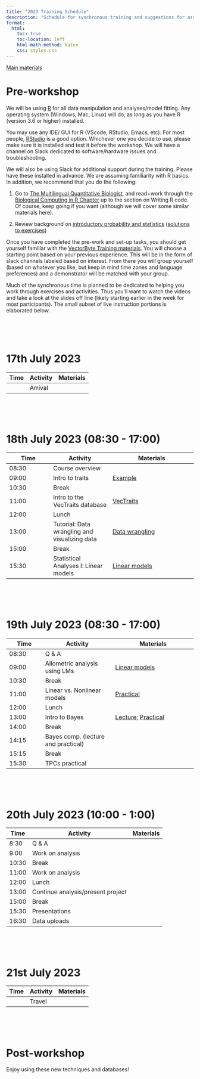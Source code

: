 ```yaml
---
title: "2023 Training Schedule"
description: "Schedule for synchronous training and suggestions for asynchronous study"
format:
  html:
    toc: true
    toc-location: left
    html-math-method: katex
    css: styles.css
---
```


[Main materials](materials.qmd)

# Pre-workshop

We will be using [R](https://cran.r-project.org/) for all data manipulation and analyses/model fitting. Any operating system (Windows, Mac, Linux) will do, as long as you have R (version 3.6 or higher) installed.

You may use any IDE/ GUI for R (VScode, RStudio, Emacs, etc). For most people, [RStudio](https://www.rstudio.com/) is a good option. Whichever one you decide to use, please make sure it is installed and test it before the workshop. We will have a channel on Slack dedicated to software/hardware issues and troubleshooting.

We will also be using Slack for additional support during the training. Please have these installed in advance. We are assuming familiarity with R basics. In addition, we recommend that you do the following:

1.  Go to [The Multilingual Quantitative Biologist](https://mhasoba.github.io/TheMulQuaBio/intro.html), and read+work through the [Biological Computing in R Chapter](https://mhasoba.github.io/TheMulQuaBio/notebooks/07-R.html) up to the section on Writing R code. Of course, keep going if you want (although we will cover some similar materials here).

2.  Review background on [introductory probability and statistics](Stats_review.qmd) ([solutions to exercises](Stats_review_soln.qmd))

Once you have completed the pre-work and set-up tasks, you should get yourself familiar with the [VectorByte Training materials](materials.html). You will choose a starting point based on your previous experience. This will be in the form of slack channels labeled based on interest. From there you will group yourself (based on whatever you like, but keep in mind time zones and language preferences) and a demonstrator will be matched with your group.

Much of the synchronous time is planned to be dedicated to helping you work through exercises and activities. Thus you'll want to watch the videos and take a look at the slides off line (likely starting earlier in the week for most participants). The small subset of live instruction portions is elaborated below.

<br> <br> <br>

# 17th July 2023

| Time | Activity | Materials |
|------|----------|-----------|
|      | Arrival  |           |

<br> <br> <br>

# 18th July 2023 (08:30 - 17:00)

| Time  | Activity                                      | Materials                                                     |
|-----------------|-----------------------|--------------------------------|
| 08:30 | Course overview                               |                                                               |
| 09:00 | Intro to traits                               | [Example](example.html)                                       |
| 10:30 | Break                                         |                                                               |
| 11:00 | Intro to the VecTraits database                            | [VecTraits](https://vectorbyte.crc.nd.edu/vectraits-explorer) |
| 12:00 | Lunch                                         |                                                               |
| 13:00 | Tutorial: Data wrangling and visualizing data | [Data wrangling](data_wrangling.qmd)                          |
| 15:00 | Break                                         |                                                               |
| 15:30 | Statistical Analyses I: Linear models         | [Linear models](linear_mod_activity.qmd)                      |

<br> <br> <br>

# 19th July 2023 (08:30 - 17:00)

| Time  | Activity                            | Materials                                                     |
|--------------|---------------------------|-------------------------------|
| 08:30 | Q & A                               |                                                               |
| 09:00 | Allometric analysis using LMs       | [Linear models](linear_mod_activity.qmd)                      |
| 10:30 | Break                               |                                                               |
| 11:00 | Linear vs. Nonlinear models         | [Practical](VB_NLLS_activity.qmd)                             |
| 12:00 | Lunch                               |                                                               |
| 13:00 | Intro to Bayes                      | [Lecture](VB_Bayes1.qmd); [Practical](VB_Bayes_activity1.qmd) |
| 14:00 | Break                               |                                                               |
| 14:15 | Bayes comp. (lecture and practical) |                                                               |
| 15:15 | Break                               |                                                               |
| 15:30 | TPCs practical                      |                                                               |

<br> <br> <br>

# 20th July 2023 (10:00 - 1:00)

| Time  | Activity                          | Materials |
|-------|-----------------------------------|-----------|
| 8:30  | Q & A                             |           |
| 9:00  | Work on analysis                  |           |
| 10:30 | Break                             |           |
| 11:00 | Work on analysis                  |           |
| 12:00 | Lunch                             |           |
| 13:00 | Continue analysis/present project |           |
| 15:00 | Break                             |           |
| 15:30 | Presentations                     |           |
| 16:30 | Data uploads                      |           |

<br> <br> <br>

# 21st July 2023

| Time | Activity | Materials |
|------|----------|-----------|
|      | Travel   |           |

<br> <br> <br>

# Post-workshop

Enjoy using these new techniques and databases!

<br> <br> <br>
